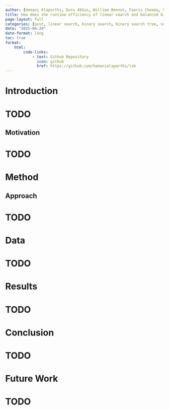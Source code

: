 ```yaml
---
author: [Hemani Alaparthi, Duru Akbas, Williem Bennet, Faaris Cheema, Vivian Potts]
title: How does the runtime efficiency of linear search and balanced binary search tree (tree based approach) algorithms compare under varying dataset sizes and target element positions?
page-layout: full
categories: [post, linear search, binary search, binary search tree, search]
date: "2025-04-24"
date-format: long
toc: true
format:
    html:
        code-links:    
            - text: Github Repository
              icon: github
              href: https://github.com/hemanialaparthi/lvb
---
```


# Introduction

# TODO

## Motivation

# TODO

# Method

## Approach

# TODO

# Data

# TODO

# Results

# TODO

# Conclusion

# TODO

# Future Work

# TODO